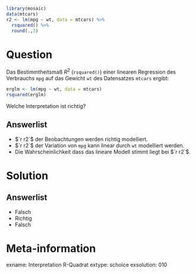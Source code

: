 ```r
library(mosaic)
data(mtcars)
r2 <- lm(mpg ~ wt, data = mtcars) %>%
  rsquared() %>%
  round(.,3)
```

Question
========

Das Bestimmtheitsmaß $R^2$ (`rsquared()`) einer linearen Regression des Verbrauchs `mpg` auf das Gewicht `wt` des Datensatzes `mtcars` ergibt:

```r
erglm <- lm(mpg ~ wt, data = mtcars)
rsquared(erglm)
```

Welche Interpretation ist richtig?

Answerlist
----------
* $`r r2`$ der Beobachtungen werden richtig modelliert.
* $`r r2`$ der Variation von `mpg` kann linear durch `wt` modelliert werden.
* Die Wahrscheinlichkeit dass das lineare Modell stimmt liegt bei $`r r2`$.




Solution
========

Answerlist
----------

* Falsch
* Richtig
* Falsch

Meta-information
================
exname: Interpretation R-Quadrat
extype: schoice
exsolution: 010